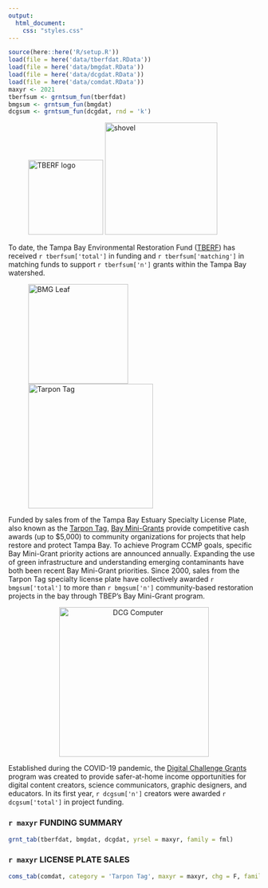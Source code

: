 ```yaml
---
output:
  html_document:
    css: "styles.css"
---
```


```r
source(here::here('R/setup.R'))
load(file = here('data/tberfdat.RData'))
load(file = here('data/bmgdat.RData'))
load(file = here('data/dcgdat.RData'))
load(file = here('data/comdat.RData'))
maxyr <- 2021
tberfsum <- grntsum_fun(tberfdat)
bmgsum <- grntsum_fun(bmgdat)
dcgsum <- grntsum_fun(dcgdat, rnd = 'k')
```

<p></p>
<div id="wrapper">
<figure>
<img alt="TBERF logo" src="img/tb_erf-logo.png" width="150"/>
<img alt="shovel" src="img/shovel.jpg" width="225"/>
</figure>
</div>
<p></p>

To date, the Tampa Bay Environmental Restoration Fund ([TBERF](https://tbep.org/our-work/restoration-research/tberf/)) has received `r tberfsum['total']` in funding and `r tberfsum['matching']` in matching funds to support `r tberfsum['n']` grants within the Tampa Bay watershed.

<div id="wrapper">
<figure>
<img alt="BMG Leaf" src="img/Leaf_Iso.png" width="200"/>
<img alt="Tarpon Tag" src="img/tarpontag.png" width="250"/>
</figure>
</div>
<p></p>

Funded by sales from of the Tampa Bay Estuary Specialty License Plate, also known as the [Tarpon Tag](https://tbep.org/get-involved/tarpon-tag/), [Bay Mini-Grants](https://tbep.org/our-work/restoration-research/bay-mini-grants/) provide competitive cash awards (up to \$5,000) to community organizations for projects that help restore and protect Tampa Bay. To achieve Program CCMP goals, specific Bay Mini-Grant priority actions are announced annually. Expanding the use of green infrastructure and understanding emerging contaminants have both been recent Bay Mini-Grant priorities. Since 2000, sales from the Tarpon Tag specialty license plate have collectively awarded `r bmgsum['total']` to more than `r bmgsum['n']` community-based restoration projects in the bay through TBEP's Bay Mini-Grant program.

<center><img alt="DCG Computer" src="img/Computer_Iso.png" width="300"/></center>

Established during the COVID-19 pandemic, the [Digital Challenge Grants](https://tbep.org/our-work/restoration-research/digital-challenge-grants/) program was created to provide safer-at-home income opportunities for digital content creators, science communicators, graphic designers, and educators. In its first year, `r dcgsum['n']` creators were awarded `r dcgsum['total']` in project funding.

### `r maxyr` FUNDING SUMMARY 

```r
grnt_tab(tberfdat, bmgdat, dcgdat, yrsel = maxyr, family = fml)
```

### `r maxyr` LICENSE PLATE SALES

```r
coms_tab(comdat, category = 'Tarpon Tag', maxyr = maxyr, chg = F, family = fml, showtab = F)
```

<script type="text/javascript" src="js/iframeResizer.contentWindow.min.js"></script>